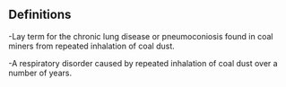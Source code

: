 == Definitions ==

-Lay term for the chronic lung disease or pneumoconiosis found in coal miners from repeated inhalation of coal dust.

-A respiratory disorder caused by repeated inhalation of coal dust over a number of years.